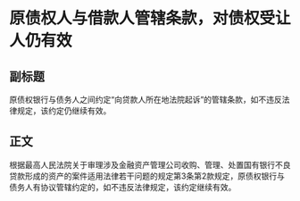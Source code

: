 # 原债权人与借款人管辖条款，对债权受让人仍有效
## 副标题
原债权银行与债务人之间约定“向贷款人所在地法院起诉”的管辖条款，如不违反法律规定，该约定仍继续有效。
## 正文
根据最高人民法院关于审理涉及金融资产管理公司收购、管理、处置国有银行不良贷款形成的资产的案件适用法律若干问题的规定第3条第2款规定，原债权银行与债务人有协议管辖约定的，如不违反法律规定，该约定继续有效。